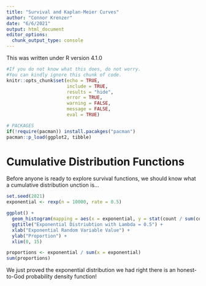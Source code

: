 ```yaml
---
title: "Survival and Kaplan-Meier Curves"
author: "Connor Krenzer"
date: "6/6/2021"
output: html_document
editor_options: 
  chunk_output_type: console
---
```


This was written under R version 4.1.0

```r

#If you do not know what this does, do not worry.
#You can kindly ignore this chunk of code.
knitr::opts_chunk$set(echo = TRUE,
                      include = TRUE,
                      results = "hide",
                      error = TRUE,
                      warning = FALSE,
                      message = FALSE,
                      eval = TRUE)

# PACKAGES
if(!require(pacman)) install.pacakges("pacman")
pacman::p_load(ggplot2, tibble)

```





# Cumulative Distribution Functions

Before anyone is ready to explore survival functions, we should know what a cumulative distribution unction is...


```r

set.seed(2021)
exponential <- rexp(n = 10000, rate = 0.5)

ggplot() +
  geom_histogram(mapping = aes(x = exponential, y = stat(count / sum(count))), fill = "red", bins = 90) +
  ggtitle("Exponential Distriubtion with Lambda = 0.5") +
  xlab("Exponential Random Variable Value") +
  ylab("Proportion") +
  xlim(0, 15)

```


```r

proportions <- exponential / sum(x = exponential)
sum(proportions)

```



We just proved the exponential distribution we had right there is an honest-to-God probability density function!







